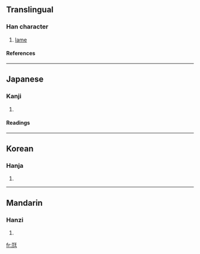 {{see|尪}}

==Translingual==
===Han character===
{{Han char|rn=43|rad=尢|as=04|sn=7|four=|canj=一山一土 (MUMG)}}
# [[lame]]
====References====
{{Han ref|kx=0298.140|dkj=07559|dj=0593.150|hdz=10553.010|uh=5C2B|ud=23595}}
----
==Japanese==
===Kanji===
{{ja-kanji|grade=|rs=尢04}}
# {{defn|Japanese}} 
====Readings====
{{ja-readings|on=[[おう]] (ō)|kun=[[まがる]] (magaru), [[よわい]] (yowai)}}
----
==Korean==
===Hanja===
{{ko-hanja|hangeul=왕|rv=wang|mr=wang}}
# {{defn|Korean}}
----
==Mandarin==
===Hanzi===
{{cmn-hanzi|pin=[[wāng]] (wang1)|wg=wang<sup>1</sup>}}
# {{defn|Mandarin}}

[[fr:尫]]
